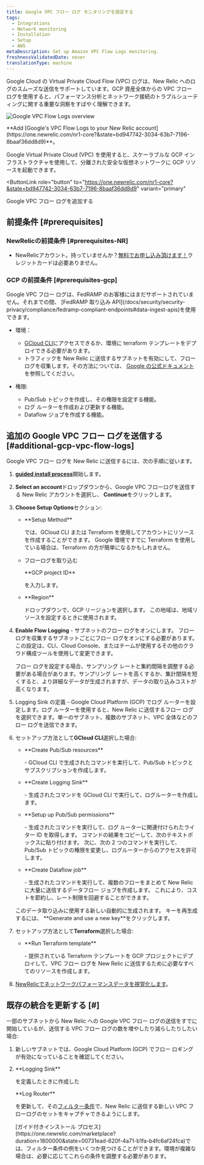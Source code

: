 ```yaml
---
title: Google VPC フロー ログ モニタリングを設定する
tags:
  - Integrations
  - Network monitoring
  - Installation
  - Setup
  - AWS
metaDescription: Set up Amazon VPC Flow Logs monitoring.
freshnessValidatedDate: never
translationType: machine
---
```


Google Cloud の Virtual Private Cloud Flow (VPC) ログは、New Relic へのログのスムーズな送信をサポートしています。GCP 資産全体からの VPC フロー ログを使用すると、パフォーマンス分析とネットワーク接続のトラブルシューティングに関する重要な洞察をすばやく理解できます。

<img
  title="Google VPC Flow Logs overview"
  alt="Google VPC Flow Logs overview"
  src="/images/network_screenshot-crop_cloud-flow-logs-overview.webp"
/>

<figcaption>
  <DNT>**Add [Google's VPC Flow Logs to your New Relic account](https://one.newrelic.com/nr1-core?&state=bd947742-3034-63b7-7196-8baaf36dd8d9)**</DNT>。
</figcaption>

Google Virtual Private Cloud (VPC) を使用すると、スケーラブルな GCP インフラストラクチャを使用して、分離された安全な仮想ネットワークに GCP リソースを起動できます。

<ButtonLink
  role="button"
  to="https://one.newrelic.com/nr1-core?&state=bd947742-3034-63b7-7196-8baaf36dd8d9"
  variant="primary"
>
  Google VPC フロー ログを追加する
</ButtonLink>

## 前提条件 [#prerequisites]

### NewRelicの前提条件 [#prerequisites-NR]

* NewRelicアカウント。持っていませんか？[無料でお申し込み頂けます！](https://newrelic.com/signup)クレジットカードは必要ありません。

### GCP の前提条件 [#prerequisites-gcp]

<Callout variant="important">
  Google VPC フロー ログは、FedRAMP のお客様にはまだサポートされていません。それまでの間、 [FedRAMP 取り込み API](/docs/security/security-privacy/compliance/fedramp-compliant-endpoints#data-ingest-apis)を使用できます。
</Callout>

* 環境：

  * [GCloud CLI](https://cloud.google.com/sdk/docs/install)にアクセスできるか、環境に terraform テンプレートをデプロイできる必要があります。
  * トラフィックを New Relic に送信するサブネットを有効にして、フロー ログを収集します。その方法については、 [Google の公式ドキュメント](https://cloud.google.com/vpc/docs/using-flow-logs#enable-logging-existing)を参照してください。

* 権限:

  * Pub/Sub トピックを作成し、その権限を設定する機能。
  * ログ ルーターを作成および更新する機能。
  * Dataflow ジョブを作成する機能。

## 追加の Google VPC フロー ログを送信する [#additional-gcp-vpc-flow-logs]

Google VPC フロー ログを New Relic に送信するには、次の手順に従います。

1. <DNT>**[guided install process](https://one.newrelic.com/nr1-core?&state=bd947742-3034-63b7-7196-8baaf36dd8d9)**</DNT>開始します。

2. <DNT>**Select an account**</DNT>ドロップダウンから、Google VPC フローログを送信する New Relic アカウントを選択し、 <DNT>**Continue**</DNT>をクリックします。

3. <DNT>**Choose Setup Options**</DNT>セクション:

   * <DNT>
       **Setup Method**
     </DNT>

     では、GCloud CLI または Terraform を使用してアカウントにリソースを作成することができます。 Google 環境ですでに Terraform を使用している場合は、Terraform の方が簡単になるかもしれません。

   * フローログを取り込む

     <DNT>
       **GCP project ID**
     </DNT>

     を入力します。

   * <DNT>
       **Region**
     </DNT>

     ドロップダウンで、GCP リージョンを選択します。 この地域は、地域リソースを設定するときに使用されます。

4. <DNT>**Enable Flow Logging**</DNT> - サブネットのフロー ログをオンにします。 フロー ログを収集するサブネットごとにフロー ログをオンにする必要があります。 この設定は、CLI、Cloud Console、またはチームが使用するその他のクラウド構成ツールを使用して変更できます。

   <Callout variant="tip">
     フロー ログを設定する場合、サンプリング レートと集約間隔を調整する必要がある場合があります。サンプリング レートを高くするか、集計間隔を短くすると、より詳細なデータが生成されますが、データの取り込みコストが高くなります。
   </Callout>

5. Logging Sink の定義 - Google Cloud Platform (GCP) でログ ルーターを設定します。ログ ルーターを使用すると、New Relic に送信するフロー ログを選択できます。単一のサブネット、複数のサブネット、VPC 全体などのフロー ログを送信できます。

6. セットアップ方法として<DNT>**GCloud CLI**</DNT>選択した場合:

   * <DNT>
       **Create Pub/Sub resources**
     </DNT>

     \- GCloud CLI で生成されたコマンドを実行して、Pub/Sub トピックとサブスクリプションを作成します。

   * <DNT>
       **Create Logging Sink**
     </DNT>

     \- 生成されたコマンドを GCloud CLI で実行して、ログルーターを作成します。

   * <DNT>
       **Setup up Pub/Sub permissions**
     </DNT>

     \- 生成されたコマンドを実行して、ログ ルーターに関連付けられたライター ID を取得します。 コマンドの結果をコピーして、次のテキストボックスに貼り付けます。 次に、次の 2 つのコマンドを実行して、Pub/Sub トピックの権限を変更し、ログルーターからのアクセスを許可します。

   * <DNT>
       **Create Dataflow job**
     </DNT>

     \- 生成されたコマンドを実行して、複数のフローをまとめて New Relic に大量に送信するデータフロー ジョブを作成します。 これにより、コストを節約し、レート制限を回避することができます。

   <Callout variant="tip">
     このデータ取り込みに使用する新しい<InlinePopover type="licenseKey"/>自動的に生成されます。 キーを再生成するには、 <DNT>**Generate and use a new key**</DNT>をクリックします。
   </Callout>

7. セットアップ方法として<DNT>**Terraform**</DNT>選択した場合:

   * <DNT>
       **Run Terraform template**
     </DNT>

     \- 提供されている Terraform テンプレートを GCP プロジェクトにデプロイして、VPC フロー ログを New Relic に送信するために必要なすべてのリソースを作成します。

8. [NewRelicでネットワークパフォーマンスデータを視覚化します](/docs/network-performance-monitoring/monitoring-network-data/visualize-network-data)。

## 既存の統合を更新する \[#]

一部のサブネットから New Relic への Google VPC フロー ログの送信をすでに開始しているが、送信する VPC フロー ログの数を増やしたり減らしたりしたい場合:

1. 新しいサブネットでは、Google Cloud Platform (GCP) でフロー ロギングが有効になっていることを確認してください。

2. <DNT>
     **Logging Sink**
   </DNT>

   を定義したときに作成した

   <DNT>
     **Log Router**
   </DNT>

   を更新して、その[フィルター条件](https://cloud.google.com/logging/docs/view/logging-query-language)で、New Relic に送信する新しい VPC フローログのセットをキャプチャできるようにします。

   <Callout variant="tip">
     [ガイド付きインストール プロセス](https://one.newrelic.com/marketplace?duration=1800000&state=00731ead-620f-4a71-b1fa-b4fc6af24fca)では、フィルター条件の例をいくつか見つけることができます。環境が複雑な場合は、必要に応じてこれらの条件を調整する必要があります。
   </Callout>

<InstallFeedback/>
